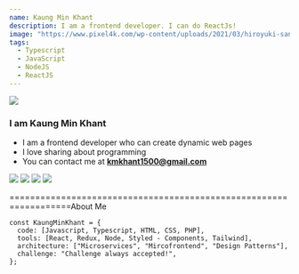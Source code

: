```yaml
---
name: Kaung Min Khant
description: I am a frontend developer. I can do ReactJs!
image: "https://www.pixel4k.com/wp-content/uploads/2021/03/hiroyuki-sanada-as-scorpion-mortal-kombat-4k_1615192289-2048x1152.jpg.webp"
tags:
  - Typescript
  - JavaScript
  - NodeJS
  - ReactJS
---
```


<div className="h-28 w-28 rounded-full overflow-hidden mx-auto">
  <img src="https://www.pixel4k.com/wp-content/uploads/2021/03/hiroyuki-sanada-as-scorpion-mortal-kombat-4k_1615192289-2048x1152.jpg.webp" />
</div>

<h3 className="flex flex-row max-w-[240px] mt-5 mx-auto">
  <span>I am Kaung Min Khant </span>
</h3>

<div className="container max-w-[720px] mx-auto">

- I am a frontend developer who can create dynamic web pages
- I love sharing about programming
- You can contact me at **kmkhant1500@gmail.com**

<div className="flex flex-row gap-2">
  <img
    className="h-5"
    src="https://raw.githubusercontent.com/github/explore/80688e429a7d4ef2fca1e82350fe8e3517d3494d/topics/javascript/javascript.png"
  />
  <img
    className="h-5"
    src="https://raw.githubusercontent.com/github/explore/80688e429a7d4ef2fca1e82350fe8e3517d3494d/topics/typescript/typescript.png"
  />
  <img
    className="h-5"
    src="https://raw.githubusercontent.com/github/explore/80688e429a7d4ef2fca1e82350fe8e3517d3494d/topics/react/react.png"
  />
  <img
    className="h-5"
    src="https://raw.githubusercontent.com/github/explore/80688e429a7d4ef2fca1e82350fe8e3517d3494d/topics/nodejs/nodejs.png"
  />
</div>

<div className="flex flex-row gap-2 my-2 mt-7">

  <span className="text-red-400">==================================================================About Me</span>
</div>

```javascript.
const KaungMinKhant = {
  code: [Javascript, Typescript, HTML, CSS, PHP],
  tools: [React, Redux, Node, Styled - Components, Tailwind],
  architecture: ["Microservices", "Mircofrontend", "Design Patterns"],
  challenge: "Challenge always accepted!",
};
```

</div>
